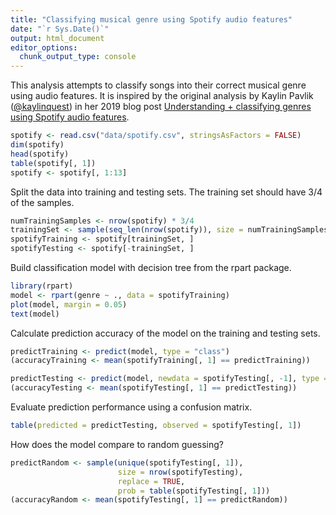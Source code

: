 ```yaml
---
title: "Classifying musical genre using Spotify audio features"
date: "`r Sys.Date()`"
output: html_document
editor_options:
  chunk_output_type: console
---
```


This analysis attempts to classify songs into their correct musical genre using
audio features. It is inspired by the original analysis by Kaylin Pavlik
([\@kaylinquest][kaylinquest]) in her 2019 blog post [Understanding +
classifying genres using Spotify audio features][blog-post].

[kaylinquest]: https://twitter.com/kaylinquest
[blog-post]: https://www.kaylinpavlik.com/classifying-songs-genres/

```r
spotify <- read.csv("data/spotify.csv", stringsAsFactors = FALSE)
dim(spotify)
head(spotify)
table(spotify[, 1])
spotify <- spotify[, 1:13]
```

Split the data into training and testing sets. The training set should have 3/4
of the samples.

```r
numTrainingSamples <- nrow(spotify) * 3/4
trainingSet <- sample(seq_len(nrow(spotify)), size = numTrainingSamples)
spotifyTraining <- spotify[trainingSet, ]
spotifyTesting <- spotify[-trainingSet, ]
```

Build classification model with decision tree from the rpart package.

```r
library(rpart)
model <- rpart(genre ~ ., data = spotifyTraining)
plot(model, margin = 0.05)
text(model)
```

Calculate prediction accuracy of the model on the training and testing sets.

```r
predictTraining <- predict(model, type = "class")
(accuracyTraining <- mean(spotifyTraining[, 1] == predictTraining))

predictTesting <- predict(model, newdata = spotifyTesting[, -1], type = "class")
(accuracyTesting <- mean(spotifyTesting[, 1] == predictTesting))
```

Evaluate prediction performance using a confusion matrix.

```r
table(predicted = predictTesting, observed = spotifyTesting[, 1])
```

How does the model compare to random guessing?

```r
predictRandom <- sample(unique(spotifyTesting[, 1]),
                        size = nrow(spotifyTesting),
                        replace = TRUE,
                        prob = table(spotifyTesting[, 1]))
(accuracyRandom <- mean(spotifyTesting[, 1] == predictRandom))
```
